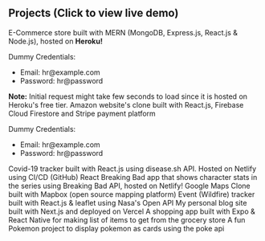 ## Projects (Click to view live demo)

<ProjectCard title="E-Shop" link="https://e-shop-app-7.herokuapp.com/" bg="linear-gradient(to right, #D4145A 0%, #FBB03B 100%)">
E-Commerce store built with MERN (MongoDB, Express.js, React.js & Node.js), hosted on <strong>Heroku!</strong>
<p>Dummy Credentials:</p>
<ul>
<li>
Email: hr@example.com
</li>
<li>Password: hr@password</li>
</ul>
<strong>Note:</strong> Initial request might take few seconds to load since it is hosted on Heroku's free tier.
</ProjectCard>

<ProjectCard title="Amazon Website" link="https://clone-f6800.web.app/" bg="linear-gradient(to right, rgb(102, 45, 140) 0%, rgb(237, 30, 121) 100%)">
Amazon website's clone built with React.js, Firebase Cloud Firestore and Stripe payment platform<p>Dummy Credentials:</p>
<ul>
<li>
Email: hr@example.com
</li>
<li>Password: hr@password</li>
</ul>
</ProjectCard>

<ProjectCard title="Covid Tracker" link="https://gracious-kowalevski-187895.netlify.app/" bg="linear-gradient(to right, rgb(102, 45, 140) 0%, rgb(237, 30, 121) 100%)">
Covid-19 tracker built with React.js using disease.sh API. Hosted on Netlify using CI/CD (GitHub)
</ProjectCard>

<ProjectCard title="Breaking Bad Cast" link="https://trusting-northcutt-84708e.netlify.app/" bg="linear-gradient(to right, #004900  0%, #000000 100%)">
React Breaking Bad app that shows character stats in the series using Breaking Bad API, hosted on Netlify!
</ProjectCard>


<ProjectCard title="Google Maps" link="https://vaibhav-kambli.github.io/google-maps-clone/" bg="linear-gradient(to right, rgb(213, 133, 255) 0%, rgb(0, 255, 238) 100%)">
Google Maps Clone built with Mapbox (open source mapping platform)
</ProjectCard>

<ProjectCard title="Nasa Event Tracker" link="https://sharp-tesla-67a580.netlify.app//" bg="linear-gradient(to right, #D4145A 0%, #FBB03B 100%)">
Event (Wildfire) tracker built with React.js & leaflet using Nasa's Open API
</ProjectCard>

<ProjectCard title="Personal Blog" link="https://nextjs-blogs-theta.vercel.app/" bg="linear-gradient(to right, rgb(102, 45, 140) 0%, rgb(237, 30, 121) 90%)">
My personal blog site built with Next.js and deployed on Vercel
</ProjectCard>

<ProjectCard title="Shopping List App (GitHub)" link="https://github.com/Vaibhav-Kambli/shopping-list-react-native" bg="linear-gradient(to right, rgb(213, 133, 255) 0%, rgb(0, 255, 238) 70%)">
A shopping app built with Expo & React Native for making list of items to get from the grocery store
</ProjectCard>

<ProjectCard title="Pokemon cards" link="https://zealous-mcnulty-807b9e.netlify.app/" bg="linear-gradient(to right, #D4145A 0%, #FBB03B 100%)">
A fun Pokemon project to display pokemon as cards using the poke api
</ProjectCard>